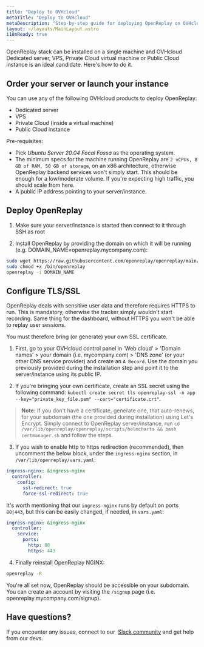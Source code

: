 ```yaml
---
title: "Deploy to OVHcloud"
metaTitle: "Deploy to OVHcloud"
metaDescription: "Step-by-step guide for deploying OpenReplay on OVHcloud (Dedicated server, VPS, Private Cloud virtual machine or Public Cloud instance)."
layout: ~/layouts/MainLayout.astro
i18nReady: true
---
```


OpenReplay stack can be installed on a single machine and OVHcloud Dedicated server, VPS, Private Cloud virtual machine or Public Cloud instance is an ideal candidate. Here's how to do it.

## Order your server or launch your instance

You can use any of the following OVHcloud products to deploy OpenReplay:

- Dedicated server
- VPS
- Private Cloud (inside a virtual machine)
- Public Cloud instance

Pre-requisites:

- Pick *Ubuntu Server 20.04 Focal Fossa* as the operating system.
- The minimum specs for the machine running OpenReplay are `2 vCPUs, 8 GB of RAM, 50 GB of storage`, on an x86 architecture, otherwise OpenReplay backend services won't simply start. This should be enough for a low/moderate volume. If you're expecting high traffic, you should scale from here.
- A public IP address pointing to your server/instance.

## Deploy OpenReplay

1. Make sure your server/instance is started then connect to it through SSH as root

2. Install OpenReplay by providing the domain on which it will be running (e.g. DOMAIN_NAME=openreplay.mycompany.com):

```bash
sudo wget https://raw.githubusercontent.com/openreplay/openreplay/main/scripts/helmcharts/openreplay-cli -O /bin/openreplay 
sudo chmod +x /bin/openreplay
openreplay -i DOMAIN_NAME
```

## Configure TLS/SSL

OpenReplay deals with sensitive user data and therefore requires HTTPS to run. This is mandatory, otherwise the tracker simply wouldn't start recording. Same thing for the dashboard, without HTTPS you won't be able to replay user sessions.

You must therefore bring (or generate) your own SSL certificate.

1. First, go to your OVHcloud control panel in 'Web cloud' > 'Domain names' > your domain (i.e. mycompany.com) > 'DNS zone' (or your other DNS service provider) and create an `A Record`. Use the domain you previously provided during the installation step and point it to the server/instance using its public IP.

2. If you're bringing your own certificate, create an SSL secret using the following command: `kubectl create secret tls openreplay-ssl -n app --key="private_key_file.pem" --cert="certificate.crt"`.

> **Note:** If you don't have a certificate, generate one, that auto-renews, for your subdomain (the one provided during installation) using Let's Encrypt. Simply connect to OpenReplay server/instance, run `cd /var/lib/openreplay/openreplay/scripts/helmcharts && bash certmanager.sh` and follow the steps.

3. If you wish to enable http to https redirection (recommended), then uncomment the below block, under the `ingress-nginx` section, in `/var/lib/openreplay/vars.yaml`:
   
```yaml
ingress-nginx: &ingress-nginx
  controller:
    config:
      ssl-redirect: true
      force-ssl-redirect: true
```

It's worth mentioning that our `ingress-nginx` runs by default on ports `80|443`, but this can be easily changed, if needed, in `vars.yaml`:

```yaml
ingress-nginx: &ingress-nginx
  controller:
    service:
      ports:
        http: 80
        https: 443
```

4. Finally reinstall OpenReplay NGINX:

```bash
openreplay -R
```

You're all set now, OpenReplay should be accessible on your subdomain. You can create an account by visiting the `/signup` page (i.e. openreplay.mycompany.com/signup).

## Have questions?

If you encounter any issues, connect to our  [Slack community](https://slack.openreplay.com/) and get help from our devs.

